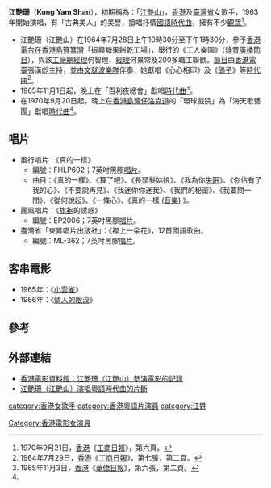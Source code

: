 '''江艷珊'''（'''Kong Yam Shan'''），初期稱為：「[[江艷山|江艷山]]」，[[香港|香港]]及[[臺灣省|臺灣省]]女歌手，1963年開始演唱，有「古典美人」的美譽，擅唱抒情[[國語|國語]][[時代曲|時代曲]]，擁有不少[[觀眾|觀眾]]<ref name="#1">1970年9月21日，[[香港|香港]]《[[工商日報|工商日報]]》，第六頁。</ref>。

* 江艷珊（江艷山）在1964年7月28日上午10時30分至下午1時30分，參予[[香港電台|香港電台]]在[[香港島|香港島]][[筲箕灣|筲箕灣]]「振興糖果餅乾工場」，舉行的《工人樂園》（[[錄音|錄音]][[廣播|廣播]][[節目|節目]]），與該[[工廠|工廠]][[總經理|總經理]]何智煌、[[經理|經理]]何景常及200多職工聯歡。[[節目|節目]]由[[香港電臺|香港電臺]]張漢彪主持，並由[[文就波|文就波]][[樂隊|樂隊]]伴奏，她獻唱《心心相印》及《[[鴿子|鴿子]]》等[[時代曲|時代曲]]<ref>1964年7月29日，[[香港|香港]]《[[工商日報|工商日報]]》，第七張，第二頁。</ref>。
*1965年11月1日起，晚上在「百利夜總會」獻唱[[時代曲|時代曲]]<ref>1965年11月3日，[[香港|香港]]《[[華僑日報|華僑日報]]》，第六張，第二頁。</ref>。
*在1970年9月20日起，晚上在[[香港島|香港島]][[灣仔|灣仔]][[洛克道|洛克道]]的「環球戲院」為「海天歌藝團」獻唱[[時代曲|時代曲]]<ref name="#1"/>。

==唱片==
* 風行唱片：《真的一樣》
** 編號：FHLP602；7英吋黑膠[[唱片|唱片]]。
** 曲目：《真的一樣》、《算了吧》、《長頭髮姑娘》、《我為你[[失眠|失眠]]》、《你佔有了我的心》、《不要說再見》、《我迷你你迷我》、《我們的秘密》、《我要問一問》、《從何說起》、《一條心》、《真的一樣 ([[音樂|音樂]]) 》。
* 麗風唱片：《[[旗袍|旗袍]]的誘惑》
** 編號：EP2006；7英吋黑膠[[唱片|唱片]]。
* 臺灣省「東昇唱片出版社」：《襟上一朵花》，12首國語歌曲。
** 編號：ML-362；7英吋黑膠[[唱片|唱片]]。

== 客串電影 ==
*1965年：《[[小雲雀|小雲雀]]》
*1966年：《[[情人的眼淚|情人的眼淚]]》

== 參考 ==
{{reflist|2}}

== 外部連結 ==
* [http://ipac.hkfa.lcsd.gov.hk:81/ipac20/ipac.jsp?session=R256T893530U3.5762&profile=hkfa&uri=link=3100024@!252639@!3100018@!3100028&menu=search&submenu=basic_search&source=192.168.110.61@!horizon 香港電影資料館：江艷珊（江艷山）參演電影的記錄]{{Dead link|date=2018年6月 |bot=InternetArchiveBot |fix-attempted=no }}
* [http://www.youtube.com/watch?v=V-YoSa6Muzs 江艷珊（江艷山）演唱粵語時代曲的片斷] {{Wayback|url=http://www.youtube.com/watch?v=V-YoSa6Muzs |date=20161020062247 }}

[[category:香港女歌手|category:香港女歌手]]
[[Category:香港電影女演員|Category:香港電影女演員]]
[[category:香港粵語片演員|category:香港粵語片演員]]
[[category:江姓|category:江姓]]